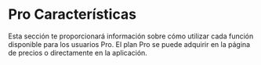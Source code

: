 # Pro Características 

Esta sección te proporcionará información sobre cómo utilizar cada función disponible para los usuarios Pro. El plan Pro se puede adquirir en la página de precios o directamente en la aplicación.
